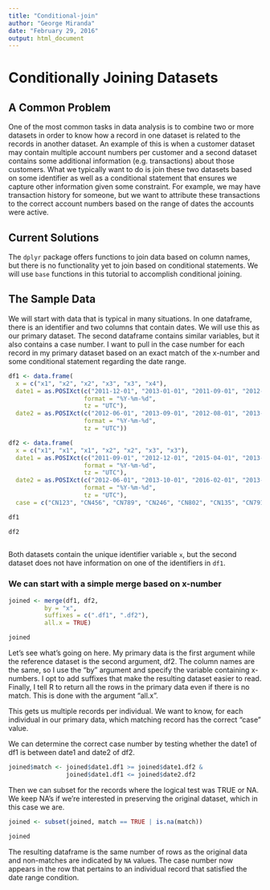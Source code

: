 ```yaml
---
title: "Conditional-join"
author: "George Miranda"
date: "February 29, 2016"
output: html_document
---
```


# Conditionally Joining Datasets 

## A Common Problem 
One of the most common tasks in data analysis is to combine two or more datasets in order to know how a record in one dataset is related to the records in another dataset. An example of this is when a customer dataset may contain multiple account numbers per customer and a second dataset contains some additional information (e.g. transactions) about those customers. What we typically want to do is join these two datasets based on some identifier as well as a conditional statement that ensures we capture other information given some constraint. For example, we may have transaction history for someone, but we want to attribute these transactions to the correct account numbers based on the range of dates the accounts were active. 

## Current Solutions
The `dplyr` package offers functions to join data based on column names, but there is no functionality yet to join based on conditional statements. We will use `base` functions in this tutorial to accomplish conditional joining.

## The Sample Data
We will start with data that is typical in many situations. In one dataframe, there is an identifier and two columns that contain dates. We will use this as our primary dataset. The second dataframe contains similar variables, but it also contains a case number. I want to pull in the case number for each record in my primary dataset based on an exact match of the x-number and some conditional statement regarding the date range.

```r
df1 <- data.frame(
  x = c("x1", "x2", "x2", "x3", "x3", "x4"), 
  date1 = as.POSIXct(c("2011-12-01", "2013-01-01", "2011-09-01", "2012-04-01", "2015-06-01", "2012-08-01"), 
                     format = "%Y-%m-%d", 
                     tz = "UTC"), 
  date2 = as.POSIXct(c("2012-06-01", "2013-09-01", "2012-08-01", "2013-05-01", "2016-01-01", "2014-04-01"), 
                     format = "%Y-%m-%d", 
                     tz = "UTC"))

df2 <- data.frame(
  x = c("x1", "x1", "x1", "x2", "x2", "x3", "x3"), 
  date1 = as.POSIXct(c("2011-09-01", "2012-12-01", "2015-04-01", "2013-01-01", "2011-07-01", "2012-04-01", "2015-06-01"), 
                     format = "%Y-%m-%d", 
                     tz = "UTC"), 
  date2 = as.POSIXct(c("2012-06-01", "2013-10-01", "2016-02-01", "2013-09-01", "2012-09-01", "2013-05-01", "2016-01-01"), 
                     format = "%Y-%m-%d", 
                     tz = "UTC"),
  case = c("CN123", "CN456", "CN789", "CN246", "CN802", "CN135", "CN791"))

df1

df2
  
```
Both datasets contain the unique identifier variable `x`, but the second dataset does not have information on one of the identifiers in `df1`.  

### We can start with a simple merge based on x-number

```r
joined <- merge(df1, df2, 
          by = "x", 
          suffixes = c(".df1", ".df2"), 
          all.x = TRUE)

joined
```
Let's see what's going on here. My primary data is the first argument while the reference dataset is the second argument, df2. The column names are the same, so I use the "by" argument and specify the variable containing x-numbers. I opt to add suffixes that make the resulting dataset easier to read. Finally, I tell R to return all the rows in the primary data even if there is no match. This is done with the argument "all.x".
  
This gets us multiple records per individual. We want to know, for each individual in our primary data, which matching record has the correct "case" value.

We can determine the correct case number by testing whether the date1 of df1 is between date1 and date2 of df2.

```r

joined$match <- joined$date1.df1 >= joined$date1.df2 & 
                joined$date1.df1 <= joined$date2.df2

```

Then we can subset for the records where the logical test was TRUE or NA. We keep NA's if we're interested in preserving the original dataset, which in this case we are.

```r
joined <- subset(joined, match == TRUE | is.na(match))

joined
```

The resulting dataframe is the same number of rows as the original data and non-matches are indicated by `NA` values. The case number now appears in the row that pertains to an individual record that satisfied the date range condition.